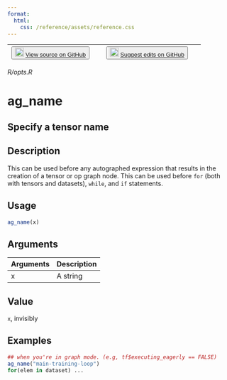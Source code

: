 ```yaml
---
format:
  html:
    css: /reference/assets/reference.css
---
```


| <button class="button"> ![](/reference/assets/GitHub-Mark-32px.png){width="20"} [View source on GitHub](https://github.com/t-kalinowski/tfautograph//blob/main/R/opts.R) </button> | <button class="button"> ![](/reference/assets/GitHub-Mark-32px.png){width="20"} [Suggest edits on GitHub](https://github.com/t-kalinowski/tfautograph//edit/main/R/opts.R) </button> |
|:------------------------------:|:--------------------------------------:|

*R/opts.R*

# ag_name

## Specify a tensor name

## Description
This can be used before any autographed expression that results in the creation of a tensor or op graph node. This can be used before `for` (both with tensors and datasets), `while`, and `if` statements. 


## Usage
```r
ag_name(x) 
```

## Arguments
|Arguments|Description|
|---|---|
| x | A string |



## Value
`x`, invisibly 


## Examples
```r
## when you're in graph mode. (e.g, tf$executing_eagerly == FALSE) 
ag_name("main-training-loop") 
for(elem in dataset) ... 
```



